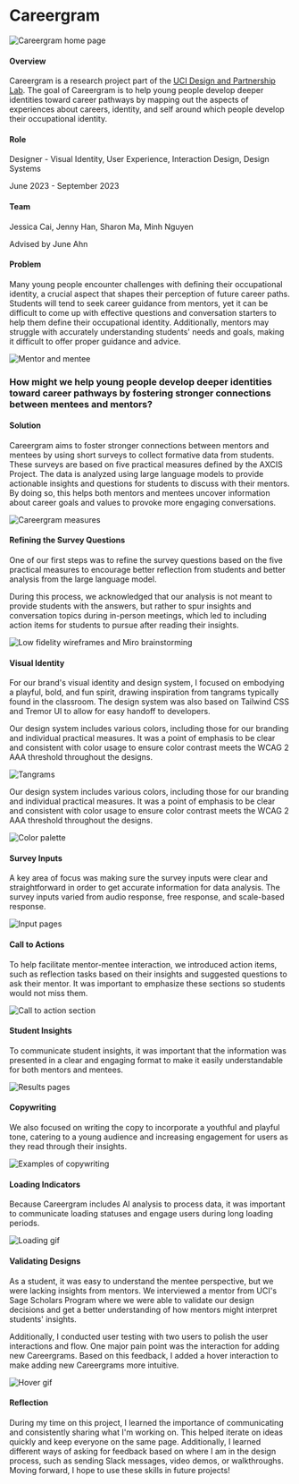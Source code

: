 # Careergram

![Careergram home page](/images/careergram/home-page.png) 

#### Overview
Careergram is a research project part of the [UCI Design and Partnership Lab](https://www.daplab.education.uci.edu/). The goal of Careergram 
is to help young people develop deeper identities toward career pathways by mapping out the aspects 
of experiences about careers, identity, and self around which people develop their occupational 
identity.

#### Role 
Designer - Visual Identity, User Experience, Interaction Design, Design Systems

June 2023 - September 2023

#### Team
Jessica Cai, Jenny Han, Sharon Ma, Minh Nguyen

Advised by June Ahn

#### Problem
Many young people encounter challenges with defining their occupational identity, a crucial aspect 
that shapes their perception of future career paths. Students will tend to seek career guidance from 
mentors, yet it can be difficult to come up with effective questions and conversation starters to help 
them define their occupational identity. Additionally, mentors may struggle with accurately 
understanding students' needs and goals, making it difficult to offer proper guidance and advice.

![Mentor and mentee](/images/careergram/problem.png) 

### How might we help young people develop deeper identities toward career pathways by fostering stronger connections between mentees and mentors?

#### Solution
Careergram aims to foster stronger connections between mentors and mentees by using short surveys 
to collect formative data from students. These surveys are based on five practical measures defined 
by the AXCIS Project. The data is analyzed using large language models to provide actionable insights 
and questions for students to discuss with their mentors. By doing so, this helps both mentors and 
mentees uncover information about career goals and values to provoke more engaging conversations.

![Careergram measures](/images/careergram/measures.png) 

#### Refining the Survey Questions
One of our first steps was to refine the survey questions based on the five practical measures to 
encourage better reflection from students and better analysis from the large language model.

During this process, we acknowledged that our analysis is not meant to provide students with the 
answers, but rather to spur insights and conversation topics during in-person meetings, which led to 
including action items for students to pursue after reading their insights.

![Low fidelity wireframes and Miro brainstorming](/images/careergram/lofi-miro.png) 

#### Visual Identity
For our brand's visual identity and design system, I focused on embodying a playful, bold, and fun 
spirit, drawing inspiration from tangrams typically found in the classroom. The design system was 
also based on Tailwind CSS and Tremor UI to allow for easy handoff to developers.

Our design system includes various colors, including those for our branding and individual practical 
measures. It was a point of emphasis to be clear and consistent with color usage to ensure color 
contrast meets the WCAG 2 AAA threshold throughout the designs.

![Tangrams](/images/careergram/tangrams.png) 

Our design system includes various colors, including those for our branding and individual practical 
measures. It was a point of emphasis to be clear and consistent with color usage to ensure color 
contrast meets the WCAG 2 AAA threshold throughout the designs.

![Color palette](/images/careergram/colors.png) 

#### Survey Inputs
A key area of focus was making sure the survey inputs were clear and straightforward in order to get 
accurate information for data analysis. The survey inputs varied from audio response, free response, 
and scale-based response.

![Input pages](/images/careergram/input-pages.png) 

#### Call to Actions
To help facilitate mentor-mentee interaction, we introduced action items, such as reflection tasks 
based on their insights and suggested questions to ask their mentor. It was important to emphasize 
these sections so students would not miss them.

![Call to action section](/images/careergram/navigation.png) 

#### Student Insights
To communicate student insights, it was important that the information was presented in a clear 
and engaging format to make it easily understandable for both mentors and mentees.

![Results pages](/images/careergram/results-pages.png) 

#### Copywriting
We also focused on writing the copy to incorporate a youthful and playful tone, catering to a 
young audience and increasing engagement for users as they read through their insights.

![Examples of copywriting](/images/careergram/headers.png) 

#### Loading Indicators
Because Careergram includes AI analysis to process data, it was important to communicate loading 
statuses and engage users during long loading periods.

<div className="flex justify-center">
  <img src="/images/careergram/loading.gif" alt="Loading gif" className="border border-gray-200 mt-10"/>
</div>

#### Validating Designs
As a student, it was easy to understand the mentee perspective, but we were lacking insights from 
mentors. We interviewed a mentor from UCI's Sage Scholars Program where we were able to validate our 
design decisions and get a better understanding of how mentors might interpret students' insights.

Additionally, I conducted user testing with two users to polish the user interactions and flow. 
One major pain point was the interaction for adding new Careergrams. Based on this feedback, 
I added a hover interaction to make adding new Careergrams more intuitive.

<div className="flex justify-center">
  <img src="/images/careergram/hover.gif" alt="Hover gif" className="border border-gray-200 mt-10"/>
</div>

#### Reflection
During my time on this project, I learned the importance of communicating and consistently 
sharing what I'm working on. This helped iterate on ideas quickly and keep everyone on the same page. 
Additionally, I learned different ways of asking for feedback based on where I am in the design 
process, such as sending Slack messages, video demos, or walkthroughs. Moving forward, I hope to 
use these skills in future projects!